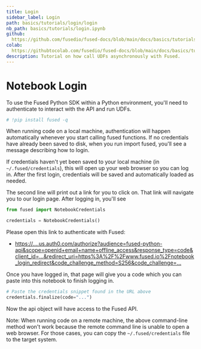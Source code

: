 ```yaml
---
title: Login
sidebar_label: Login
path: basics/tutorials/login/login
nb_path: basics/tutorials/login.ipynb
github: 
  https://github.com/fusedio/fused-docs/blob/main/docs/basics/tutorials/login.ipynb
colab: 
  https://githubtocolab.com/fusedio/fused-docs/blob/main/docs/basics/tutorials/login.ipynb
description: Tutorial on how call UDFs asynchronously with Fused.
---
```



<LinkButtons
  githubUrl="https://github.com/fusedio/fused-docs/blob/main/docs/basics/tutorials/login.ipynb"
  colabUrl="https://githubtocolab.com/fusedio/fused-docs/blob/main/docs/basics/tutorials/login.ipynb"
/>

# Notebook Login

To use the Fused Python SDK within a Python environment, you'll need to authenticate to
interact with the API and run UDFs.

```python
# !pip install fused -q
```

When running code on a local machine, authentication will happen automatically whenever
you start calling fused functions. If no credentials have already been saved to disk,
when you run import fused, you'll see a message describing how to login.

If credentials haven't yet been saved to your local machine (in `~/.fused/credentials`),
this will open up your web browser so you can log in. After the first login, credentials
will be saved and automatically loaded as needed.

The second line will print out a link for you to click on. That link will navigate you
to our login page. After logging in, you'll see

```python
from fused import NotebookCredentials

credentials = NotebookCredentials()
```

Please open this link to authenticate with Fused:

- [https://....us.auth0.com/authorize?audience=fused-python-api&scope=openid+email+name+offline_access&response_type=code&client_id=...&redirect_uri=https%3A%2F%2Fwww.fused.io%2Fnotebook_login_redirect&code_challenge_method=S256&code_challenge=...](https://dev-tjcykxcetrz6bps6.us.auth0.com/authorize?audience=fused-python-api&scope=openid+email+name+offline_access&response_type=code&client_id=...&redirect_uri=https%3A%2F%2Fwww.fused.io%2Fnotebook_login_redirect&code_challenge_method=S256&code_challenge=...)

Once you have logged in, that page will give you a code which you can paste into this
notebook to finish logging in.


```python
# Paste the credentials snippet found in the URL above
credentials.finalize(code="...")
```

Now the api object will have access to the Fused API.

Note: When running code on a remote machine, the above command-line method won't work
because the remote command line is unable to open a web browser. For those cases, you
can copy the `~/.fused/credentials` file to the target system.

```python

```

